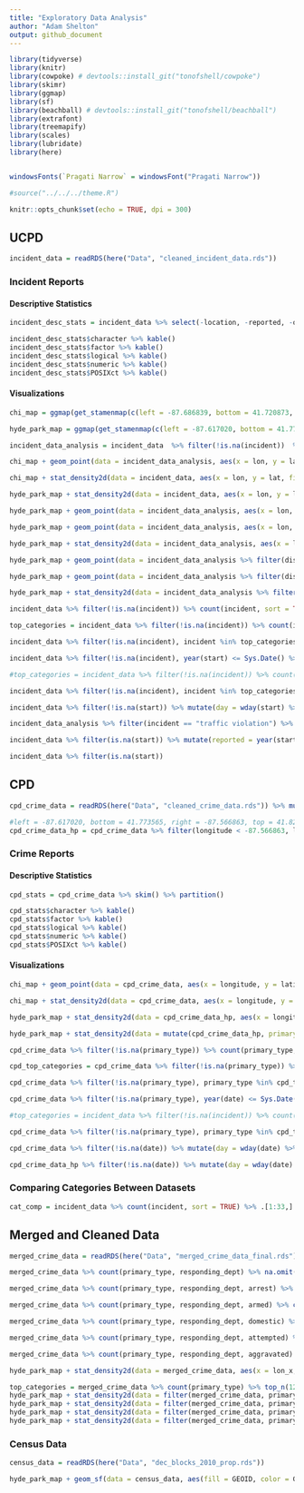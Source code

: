 ```yaml
---
title: "Exploratory Data Analysis"
author: "Adam Shelton"
output: github_document
---
```


```r
library(tidyverse)
library(knitr)
library(cowpoke) # devtools::install_git("tonofshell/cowpoke")
library(skimr)
library(ggmap)
library(sf)
library(beachball) # devtools::install_git("tonofshell/beachball")
library(extrafont)
library(treemapify)
library(scales)
library(lubridate)
library(here)


windowsFonts(`Pragati Narrow` = windowsFont("Pragati Narrow"))

#source("../../../theme.R")

knitr::opts_chunk$set(echo = TRUE, dpi = 300)
```

## UCPD
```r
incident_data = readRDS(here("Data", "cleaned_incident_data.rds"))
```


### Incident Reports

#### Descriptive Statistics

```r
incident_desc_stats = incident_data %>% select(-location, -reported, -occurred, -comments) %>% mutate(incident = factor(incident), disposition = factor(disposition)) %>% skim() %>% partition()

incident_desc_stats$character %>% kable()
incident_desc_stats$factor %>% kable()
incident_desc_stats$logical %>% kable()
incident_desc_stats$numeric %>% kable()
incident_desc_stats$POSIXct %>% kable()
```

#### Visualizations
```r
chi_map = ggmap(get_stamenmap(c(left = -87.686839, bottom = 41.720873, right = -87.522685, top = 41.895756), maptype = "toner-background", zoom = 13))

hyde_park_map = ggmap(get_stamenmap(c(left = -87.617020, bottom = 41.773565, right = -87.566863, top = 41.823864), maptype = "toner-background", zoom = 15))
```

```r
incident_data_analysis = incident_data  %>% filter(!is.na(incident))  %>% mutate(incident = collapse_to_other(incident, 9))

chi_map + geom_point(data = incident_data_analysis, aes(x = lon, y = lat), color = color_pal(3, "cool")[3], alpha = 0.4) + labs(title = "All Incidents Reported to UCPD", subtitle = "From July 1, 2010 to December 2, 2019") + theme_map(base_family = "Pragati Narrow", base_size = 18)

chi_map + stat_density2d(data = incident_data, aes(x = lon, y = lat, fill = stat(level)),  geom="polygon", alpha = 0.75) +  scale_fill_gradientn(colors = color_pal(5, "heatmap")) + labs(title = "All Incidents Reported to UCPD", subtitle = "From July 1, 2010 to December 2, 2019") + theme_map(base_family = "Pragati Narrow", base_size = 18)

hyde_park_map + stat_density2d(data = incident_data, aes(x = lon, y = lat, fill = stat(level)),  geom="polygon", alpha = 0.75) +  scale_fill_gradientn(colors = color_pal(5, "heatmap")) + labs(title = "All Incidents Reported to UCPD", subtitle = "From July 1, 2010 to December 2, 2019") + theme_map(base_family = "Pragati Narrow", base_size = 18)

hyde_park_map + geom_point(data = incident_data_analysis, aes(x = lon, y = lat, color = incident)) + scale_color_manual(values = color_pal(9, "discrete")) + labs(title = "Top 9 Categories of Incidents Reported to UCPD", subtitle = "From July 1, 2010 to December 2, 2019") + theme_map(base_family = "Pragati Narrow", base_size = 18) 

hyde_park_map + geom_point(data = incident_data_analysis, aes(x = lon, y = lat, color = incident)) + scale_color_manual(values = color_pal(9, "discrete")) + facet_wrap(~ incident) + labs(title = "Top 9 Categories of Incidents Reported to UCPD", subtitle = "From July 1, 2010 to December 2, 2019") + theme_map(base_family = "Pragati Narrow", base_size = 18)

hyde_park_map + stat_density2d(data = incident_data_analysis, aes(x = lon, y = lat, fill = stat(level)),  geom="polygon", alpha = 0.75) +  scale_fill_gradientn(colors = color_pal(5, "heatmap")) + facet_wrap(~ incident) + labs(title = "Top 9 Categories of Incidents Reported to UCPD", subtitle = "From July 1, 2010 to December 2, 2019") + theme_map(base_family = "Pragati Narrow", base_size = 18)

hyde_park_map + geom_point(data = incident_data_analysis %>% filter(disposition %in% c("Arrest", "Closed", "CPD Involved", "Open")), aes(x = lon, y = lat, color = disposition)) + scale_color_manual(values = color_pal(4, "discrete")) + labs(title = "Top 4 Categories of Incident Dispositions in UCPD", subtitle = "From July 1, 2010 to December 2, 2019") + theme_map(base_family = "Pragati Narrow", base_size = 18)

hyde_park_map + geom_point(data = incident_data_analysis %>% filter(disposition %in% c("Arrest", "Closed", "CPD Involved", "Open")), aes(x = lon, y = lat, color = disposition)) + scale_color_manual(values = color_pal(4, "discrete")) + facet_wrap(~ disposition) + labs(title = "Top 4 Categories of Incident Dispositions in UCPD", subtitle = "From July 1, 2010 to December 2, 2019") + theme_map(base_family = "Pragati Narrow", base_size = 18)

hyde_park_map + stat_density2d(data = incident_data_analysis %>% filter(disposition %in% c("Arrest", "Closed", "CPD Involved", "Open")), aes(x = lon, y = lat, fill = stat(level)),  geom="polygon", alpha = 0.75) + scale_fill_gradientn(colors = color_pal(5, "heatmap")) + facet_wrap(~ disposition) + labs(title = "Top 4 Categories of Incident Dispositions in UCPD", subtitle = "From July 1, 2010 to December 2, 2019") + theme_map(base_family = "Pragati Narrow", base_size = 18)
```

```r
incident_data %>% filter(!is.na(incident)) %>% count(incident, sort = TRUE) %>%  ggplot(aes(area = n, fill = incident, label = incident)) + geom_treemap() + geom_treemap_text(grow = TRUE, reflow = TRUE, color = "white", family = "Pragati Narrow") + scale_fill_manual(values = color_pal(5, type = "continuous", levels = length(unique(incident_data$incident)))) + labs(title = "Categories of Incidents in UCPD Reports", subtitle = "From July 1, 2010 to December 2, 2019") + theme_day(base_family = "Pragati Narrow", base_size = 18) + hide_legend 

top_categories = incident_data %>% filter(!is.na(incident)) %>% count(incident) %>% top_n(10, n) %>% .$incident

incident_data %>% filter(!is.na(incident), incident %in% top_categories) %>% mutate(disposition = collapse_to_other(disposition, 6)) %>% count(incident, disposition) %>% crosstab_percent() %>% arrange(incident) %>% ggplot(aes(x = incident, y = percent, fill = disposition)) + geom_col() + coord_flip() + scale_y_continuous(labels = percent_format()) + scale_fill_manual(values = color_pal(6)) + labs(title = "Dispositions of Top 10 UCPD Incidents", subtitle = "From July 1, 2010 to December 2, 2019") + theme_day(base_family = "Pragati Narrow", base_size = 18) 

incident_data %>% filter(!is.na(incident), year(start) <= Sys.Date() %>% year()) %>% mutate(start = round_date(start, "month") %>% date()) %>% count(start) %>% ggplot(aes(x = start, y = n), group = 1) + geom_line(size = 2) + labs(title = "Frequencies of All Incident Categories in UCPD by Month") + theme_day(base_family = "Pragati Narrow", base_size = 18) 

#top_categories = incident_data %>% filter(!is.na(incident)) %>% count(incident) %>% top_n(8, n) %>% .$incident

incident_data %>% filter(!is.na(incident), incident %in% top_categories) %>% mutate(start = round_date(start, "month") %>% date()) %>% count(incident, start) %>% ggplot(aes(x = start, y = n, color = incident, group = incident)) + geom_line(size = 1.5) + facet_wrap(~ incident) + scale_color_manual(values = color_pal(10)) + labs(title = "Frequencies of Top 10 Incident Categories in UCPD by Month", subtitle = "From July 1, 2010 to December 2, 2019") + theme_day(base_family = "Pragati Narrow", base_size = 18) + hide_legend 

incident_data %>% filter(!is.na(start)) %>% mutate(day = wday(start) %>% factor(levels = 1:7, labels = c("Sunday", "Monday", "Tuesday", "Wednesday", "Thursday", "Friday", "Saturday")), hour = hour(start)) %>% count(day, hour) %>% ggplot(aes(x = hour, y = day)) + geom_raster(aes(fill=n)) + scale_fill_gradientn(colors = color_pal(5, "continuous")) + theme_day(base_family = "Pragati Narrow", base_size = 18) + labs(title = "Frequencies of UCPD Incident Reports by Time", subtitle = "From July 1, 2010 to December 2, 2019", y = "Day of Week", x = "Time of Day", fill = "Number of \nReported Incidents")

incident_data_analysis %>% filter(incident == "traffic violation") %>% mutate(start = year(start)) %>% count(start) %>% arrange(start) %>% kable(caption = "Number of Traffic Violations Reported by UCPD by Year") 

incident_data %>% filter(is.na(start)) %>% mutate(reported = year(start)) %>% count(start) %>% arrange(start) %>% kable(caption = "Number of Uncategorized Incidents Reported by UCPD by Year") 

incident_data %>% filter(is.na(start))
```


## CPD
```r
cpd_crime_data = readRDS(here("Data", "cleaned_crime_data.rds")) %>% mutate(primary_type = factor(primary_type), location_description = factor(location_description))

#left = -87.617020, bottom = 41.773565, right = -87.566863, top = 41.823864
cpd_crime_data_hp = cpd_crime_data %>% filter(longitude < -87.566863, longitude > -87.617020, latitude > 41.773565, latitude < 41.823864)
```

### Crime Reports

#### Descriptive Statistics
```r
cpd_stats = cpd_crime_data %>% skim() %>% partition()

cpd_stats$character %>% kable()
cpd_stats$factor %>% kable()
cpd_stats$logical %>% kable()
cpd_stats$numeric %>% kable()
cpd_stats$POSIXct %>% kable()
```


#### Visualizations
```r
chi_map + geom_point(data = cpd_crime_data, aes(x = longitude, y = latitude), color = color_pal(3, "cool")[3], alpha = 0.4) + labs(title = "All Crimes Reported to CPD", subtitle = "From January 1, 2010 to December 2, 2019") + theme_map(base_family = "Pragati Narrow", base_size = 18)

chi_map + stat_density2d(data = cpd_crime_data, aes(x = longitude, y = latitude, fill = stat(level)),  geom="polygon", alpha = 0.75) +  scale_fill_gradientn(colors = color_pal(5, "heatmap")) + labs(title = "All Crimes Reported to CPD", subtitle = "From January 1, 2010 to December 2, 2019") + theme_map(base_family = "Pragati Narrow", base_size = 18)

hyde_park_map + stat_density2d(data = cpd_crime_data_hp, aes(x = longitude, y = latitude, fill = stat(level)),  geom="polygon", alpha = 0.75) +  scale_fill_gradientn(colors = color_pal(5, "heatmap")) + labs(title = "All Crimes Reported to CPD", subtitle = "From January 1, 2010 to December 2, 2019, surrounding Hyde Park") + theme_map(base_family = "Pragati Narrow", base_size = 18)

hyde_park_map + stat_density2d(data = mutate(cpd_crime_data_hp, primary_type = collapse_to_other(primary_type, 9) %>% str_to_lower()), aes(x = longitude, y = latitude, fill = stat(level)),  geom="polygon", alpha = 0.75) +  scale_fill_gradientn(colors = color_pal(5, "heatmap")) + facet_wrap(~ primary_type) + labs(title = "Top 9 Categories of Incidents Reported to CPD", subtitle = "From January 1, 2010 to December 2, 2019") + theme_map(base_family = "Pragati Narrow", base_size = 18)
```

```r
cpd_crime_data %>% filter(!is.na(primary_type)) %>% count(primary_type, sort = TRUE) %>% ggplot(aes(area = n, fill = primary_type, label = str_to_lower(primary_type))) + geom_treemap() + geom_treemap_text(grow = TRUE, reflow = TRUE, color = "white", family = "Pragati Narrow") + scale_fill_manual(values = color_pal(5, type = "continuous", levels = length(unique(cpd_crime_data$primary_type)))) + labs(title = "Categories of Incidents in CPD Reports", subtitle = "From January 1, 2010 to December 2, 2019") + theme_day(base_family = "Pragati Narrow", base_size = 18) + hide_legend 

cpd_top_categories = cpd_crime_data %>% filter(!is.na(primary_type)) %>% count(primary_type) %>% top_n(10, n) %>% .$primary_type

cpd_crime_data %>% filter(!is.na(primary_type), primary_type %in% cpd_top_categories) %>% count(primary_type, arrest) %>% crosstab_percent() %>% arrange(primary_type) %>% ggplot(aes(x = primary_type, y = percent, fill = arrest)) + geom_col() + coord_flip() + scale_y_continuous(labels = percent_format()) + scale_fill_manual(values = color_pal(2)) + labs(title = "Dispositions of Top 10 CPD Incidents", subtitle = "From January 1, 2010 to December 2, 2019") + theme_day(base_family = "Pragati Narrow", base_size = 18) 

cpd_crime_data %>% filter(!is.na(primary_type), year(date) <= Sys.Date() %>% year()) %>% mutate(date = round_date(date, "month") %>% date()) %>% count(date) %>% ggplot(aes(x = date, y = n), group = 1) + geom_line(size = 2) + labs(title = "Frequencies of All Incident Categories in CPD by Month", subtitle = "From January 1, 2010 to December 2, 2019") + theme_day(base_family = "Pragati Narrow", base_size = 18) 

#top_categories = incident_data %>% filter(!is.na(incident)) %>% count(incident) %>% top_n(8, n) %>% .$incident

cpd_crime_data %>% filter(!is.na(primary_type), primary_type %in% cpd_top_categories) %>% mutate(date = round_date(date, "month") %>% date()) %>% count(primary_type, date) %>% ggplot(aes(x = date, y = n, color = primary_type, group = primary_type)) + geom_line(size = 1.5) + facet_wrap(~ primary_type) + scale_color_manual(values = color_pal(10)) + labs(title = "Frequencies of Top 10 Incident Categories in CPD by Month") + theme_day(base_family = "Pragati Narrow", base_size = 18) + hide_legend

cpd_crime_data %>% filter(!is.na(date)) %>% mutate(day = wday(date) %>% factor(levels = 1:7, labels = c("Sunday", "Monday", "Tuesday", "Wednesday", "Thursday", "Friday", "Saturday")), hour = hour(date)) %>% count(day, hour) %>% ggplot(aes(x = hour, y = day)) + geom_raster(aes(fill=n)) + scale_fill_gradientn(colors = color_pal(5, "continuous")) + theme_day(base_family = "Pragati Narrow", base_size = 18) + labs(title = "Frequencies of CPD Crime Reports by Time", subtitle = "From January 1, 2010 to December 2, 2019", y = "Day of Week", x = "Time of Day", fill = "Number of \nReported Crimes")

cpd_crime_data_hp %>% filter(!is.na(date)) %>% mutate(day = wday(date) %>% factor(levels = 1:7, labels = c("Sunday", "Monday", "Tuesday", "Wednesday", "Thursday", "Friday", "Saturday")), hour = hour(date)) %>% count(day, hour) %>% ggplot(aes(x = hour, y = day)) + geom_raster(aes(fill=n)) + scale_fill_gradientn(colors = color_pal(5, "continuous")) + theme_day(base_family = "Pragati Narrow", base_size = 18) + labs(title = "Frequencies of CPD Crime Reports by Time", subtitle = "Surrounding Hyde Park, from January 1, 2010 to December 2, 2019", y = "Day of Week", x = "Time of Day", fill = "Number of \nReported Crimes")
```

### Comparing Categories Between Datasets
```r
cat_comp = incident_data %>% count(incident, sort = TRUE) %>% .[1:33,] %>% bind_cols(cpd_crime_data %>% count(primary_type, sort = TRUE)) %>% mutate(primary_type = str_to_lower(primary_type))
```

## Merged and Cleaned Data
```r
merged_crime_data = readRDS(here("Data", "merged_crime_data_final.rds"))
```

```r
merged_crime_data %>% count(primary_type, responding_dept) %>% na.omit() %>% crosstab_percent(vars = c("responding_dept")) %>% ggplot(aes(x = responding_dept, color = primary_type, fill =  primary_type, y = percent)) + geom_col() + coord_flip() + scale_y_continuous(labels = percent) + scale_fill_manual(values = color_pal(7, "discrete", levels = length(unique(merged_crime_data$primary_type)))) + scale_color_manual(values = color_pal(7, "discrete", levels = length(unique(merged_crime_data$primary_type)))) + labs(title = "Categories of Crimes by Department", x = "Responding Department", y = "Percent", color = "Crime\nCategory", fill = "Crime\nCategory") + theme_night(base_family = "Pragati Narrow", base_size = 18)

merged_crime_data %>% count(primary_type, responding_dept, arrest) %>% crosstab_percent() %>% arrange(primary_type) %>% ggplot(aes(x = primary_type, y = percent, fill = arrest)) + facet_wrap(~ responding_dept) + geom_col() + coord_flip() + scale_y_continuous(breaks=c(0.25, 0.75), labels = percent_format()) + scale_fill_manual(values = color_pal(2)) + labs(title = "Dispositions of Reported Incidents", x = "Crime Category", y = "Percent", fill = "Arrest Made") + theme_night(base_family = "Pragati Narrow", base_size = 18)  

merged_crime_data %>% count(primary_type, responding_dept, armed) %>% crosstab_percent() %>% arrange(primary_type) %>% ggplot(aes(x = primary_type, y = percent, fill = armed)) + facet_wrap(~ responding_dept) + geom_col() + coord_flip() + scale_y_continuous(breaks=c(0.25, 0.75), labels = percent_format()) + scale_fill_manual(values = color_pal(2)) + labs(title = "Dispositions of Reported Incidents", x = "Crime Category", y = "Percent", fill = "Armed") + theme_night(base_family = "Pragati Narrow", base_size = 18)

merged_crime_data %>% count(primary_type, responding_dept, domestic) %>% crosstab_percent() %>% arrange(primary_type) %>% ggplot(aes(x = primary_type, y = percent, fill = domestic)) + facet_wrap(~ responding_dept) + geom_col() + coord_flip() + scale_y_continuous(breaks=c(0.25, 0.75), labels = percent_format()) + scale_fill_manual(values = color_pal(2)) + labs(title = "Dispositions of Reported Incidents", x = "Crime Category", y = "Percent", fill = "Armed") + theme_night(base_family = "Pragati Narrow", base_size = 18)

merged_crime_data %>% count(primary_type, responding_dept, attempted) %>% crosstab_percent() %>% arrange(primary_type) %>% ggplot(aes(x = primary_type, y = percent, fill = attempted)) + facet_wrap(~ responding_dept) + geom_col() + coord_flip() + scale_y_continuous(breaks=c(0.25, 0.75), labels = percent_format()) + scale_fill_manual(values = color_pal(2)) + labs(title = "Dispositions of Reported Incidents", x = "Crime Category", y = "Percent", fill = "Armed") + theme_night(base_family = "Pragati Narrow", base_size = 18)

merged_crime_data %>% count(primary_type, responding_dept, aggravated) %>% crosstab_percent() %>% arrange(primary_type) %>% ggplot(aes(x = primary_type, y = percent, fill = aggravated)) + facet_wrap(~ responding_dept) + geom_col() + coord_flip() + scale_y_continuous(breaks=c(0.25, 0.75), labels = percent_format()) + scale_fill_manual(values = color_pal(2)) + labs(title = "Dispositions of Reported Incidents", x = "Crime Category", y = "Percent", fill = "Armed") + theme_night(base_family = "Pragati Narrow", base_size = 18)

hyde_park_map + stat_density2d(data = merged_crime_data, aes(x = lon_x, y = lat_y, fill = stat(level)),  geom="polygon", alpha = 0.75) +  scale_fill_gradientn(colors = color_pal(5, "heatmap")) + facet_wrap(~ responding_dept) + labs(title = "Incidents by Responding Department", subtitle = "From January 1, 2010 to December 2, 2019") + theme_map(base_family = "Pragati Narrow", base_size = 18, dark_theme = TRUE)
```

```r
top_categories = merged_crime_data %>% count(primary_type) %>% top_n(12, n)
hyde_park_map + stat_density2d(data = filter(merged_crime_data, primary_type %in% top_categories$primary_type), aes(x = lon_x, y = lat_y, fill = stat(level)),  geom="polygon", alpha = 0.75) +  scale_fill_gradientn(colors = color_pal(5, "heatmap")) + facet_wrap(~ primary_type) + labs(title = "Top 12 Categories of All Incidents", subtitle = "From January 1, 2010 to December 2, 2019") + theme_map(base_family = "Pragati Narrow", base_size = 18, dark_theme = TRUE)
hyde_park_map + stat_density2d(data = filter(merged_crime_data, primary_type %in% top_categories$primary_type, responding_dept == "cpd"), aes(x = lon_x, y = lat_y, fill = stat(level)),  geom="polygon", alpha = 0.75) +  scale_fill_gradientn(colors = color_pal(5, "heatmap")) + facet_wrap(~ primary_type) + labs(title = "Top 12 Categories of Incidents reported to CPD", subtitle = "From January 1, 2010 to December 2, 2019") + theme_map(base_family = "Pragati Narrow", base_size = 18, dark_theme = TRUE)
hyde_park_map + stat_density2d(data = filter(merged_crime_data, primary_type %in% top_categories$primary_type, responding_dept == "ucpd"), aes(x = lon_x, y = lat_y, fill = stat(level)),  geom="polygon", alpha = 0.75) +  scale_fill_gradientn(colors = color_pal(5, "heatmap")) + facet_wrap(~ primary_type) + labs(title = "Top 12 Categories of Incidents reported to UCPD", subtitle = "From January 1, 2010 to December 2, 2019") + theme_map(base_family = "Pragati Narrow", base_size = 18, dark_theme = TRUE)
hyde_park_map + stat_density2d(data = filter(merged_crime_data, primary_type %in% top_categories$primary_type, responding_dept == "both"), aes(x = lon_x, y = lat_y, fill = stat(level)),  geom="polygon", alpha = 0.75) +  scale_fill_gradientn(colors = color_pal(5, "heatmap")) + facet_wrap(~ primary_type) + labs(title = "Top 12 Categories of Incidents reported to Both CPD and UCPD", subtitle = "From January 1, 2010 to December 2, 2019") + theme_map(base_family = "Pragati Narrow", base_size = 18, dark_theme = TRUE)
```

### Census Data
```r
census_data = readRDS(here("Data", "dec_blocks_2010_prop.rds"))

hyde_park_map + geom_sf(data = census_data, aes(fill = GEOID, color = GEOID), alpha = 0.3, inherit.aes = FALSE) + scale_fill_gradientn(colors = color_pal(5, "heatmap")) + scale_color_gradientn(colors = color_pal(5, "heatmap")) + theme_map(base_family = "Pragati Narrow", base_size = 18, dark_theme = TRUE)
```

